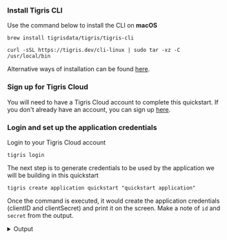 
### Install Tigris CLI

Use the command below to install the CLI on **macOS**

<Tabs>
<TabItem value="macos" label="macOS">

```shell
brew install tigrisdata/tigris/tigris-cli
```

</TabItem>

<TabItem value="linux" label="linux">

```shell
curl -sSL https://tigris.dev/cli-linux | sudo tar -xz -C /usr/local/bin
```

</TabItem>
</Tabs>

Alternative ways of installation can be found [here](/cli/installation.mdx).

### Sign up for Tigris Cloud

You will need to have a Tigris Cloud account to complete this quickstart. If
you don't already have an account, you can sign up
[here](https://www.tigrisdata.com/beta#signup-form).

### Login and set up the application credentials

Login to your Tigris Cloud account

```shell
tigris login
```

The next step is to generate credentials to be used by the application we
will be building in this quickstart

```shell
tigris create application quickstart "quickstart application"
```

Once the command is executed, it would create the application credentials
(clientID and clientSecret) and print it on the screen. Make a note of `id`
and `secret` from the output.

<details>
<summary>Output</summary>

```json
{
  "id": "your_client_id_here",
  "name": "quickstart",
  "description": "quickstart application",
  "secret": "your_client_secret_here",
  "created_at": 1666248043000,
  "created_by": "google-oauth2|xxx"
}
```

</details>

